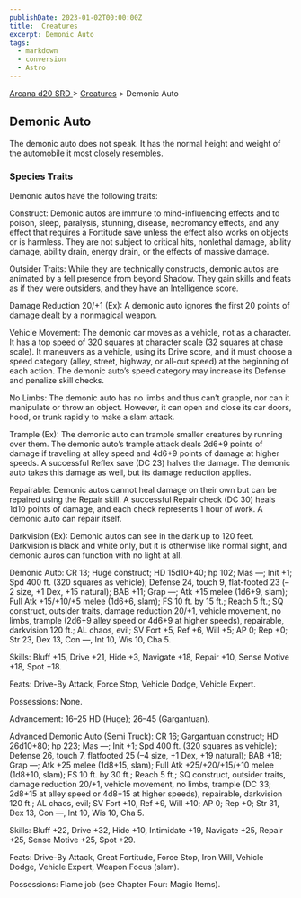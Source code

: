 ```yaml
---
publishDate: 2023-01-02T00:00:00Z
title:  Creatures
excerpt: Demonic Auto
tags:
  - markdown
  - conversion
  - Astro
---
```


[ Arcana d20 SRD ](/#arcanaD20) > [ Creatures](arcana-d20-srd-creatures-index) > Demonic Auto

##  Demonic Auto

The demonic auto does not speak. It has the normal height and weight of the
automobile it most closely resembles.

###  Species Traits

Demonic autos have the following traits:

Construct: Demonic autos are immune to mind-influencing effects and to poison,
sleep, paralysis, stunning, disease, necromancy effects, and any effect that
requires a Fortitude save unless the effect also works on objects or is
harmless. They are not subject to critical hits, nonlethal damage, ability
damage, ability drain, energy drain, or the effects of massive damage.

Outsider Traits: While they are technically constructs, demonic autos are
animated by a fell presence from beyond Shadow. They gain skills and feats as
if they were outsiders, and they have an Intelligence score.

Damage Reduction 20/+1 (Ex): A demonic auto ignores the first 20 points of
damage dealt by a nonmagical weapon.

Vehicle Movement: The demonic car moves as a vehicle, not as a character. It
has a top speed of 320 squares at character scale (32 squares at chase scale).
It maneuvers as a vehicle, using its Drive score, and it must choose a speed
category (alley, street, highway, or all-out speed) at the beginning of each
action. The demonic auto’s speed category may increase its Defense and
penalize skill checks.

No Limbs: The demonic auto has no limbs and thus can’t grapple, nor can it
manipulate or throw an object. However, it can open and close its car doors,
hood, or trunk rapidly to make a slam attack.

Trample (Ex): The demonic auto can trample smaller creatures by running over
them. The demonic auto’s trample attack deals 2d6+9 points of damage if
traveling at alley speed and 4d6+9 points of damage at higher speeds. A
successful Reflex save (DC 23) halves the damage. The demonic auto takes this
damage as well, but its damage reduction applies.

Repairable: Demonic autos cannot heal damage on their own but can be repaired
using the Repair skill. A successful Repair check (DC 30) heals 1d10 points of
damage, and each check represents 1 hour of work. A demonic auto can repair
itself.

Darkvision (Ex): Demonic autos can see in the dark up to 120 feet. Darkvision
is black and white only, but it is otherwise like normal sight, and demonic
auros can function with no light at all.

Demonic Auto: CR 13; Huge construct; HD 15d10+40; hp 102; Mas —; Init +1; Spd
400 ft. (320 squares as vehicle); Defense 24, touch 9, flat-footed 23 (–2
size, +1 Dex, +15 natural); BAB +11; Grap —; Atk +15 melee (1d6+9, slam); Full
Atk +15/+10/+5 melee (1d6+6, slam); FS 10 ft. by 15 ft.; Reach 5 ft.; SQ
construct, outsider traits, damage reduction 20/+1, vehicle movement, no
limbs, trample (2d6+9 alley speed or 4d6+9 at higher speeds), repairable,
darkvision 120 ft.; AL chaos, evil; SV Fort +5, Ref +6, Will +5; AP 0; Rep +0;
Str 23, Dex 13, Con —, Int 10, Wis 10, Cha 5.

Skills: Bluff +15, Drive +21, Hide +3, Navigate +18, Repair +10, Sense Motive
+18, Spot +18.

Feats: Drive-By Attack, Force Stop, Vehicle Dodge, Vehicle Expert.

Possessions: None.

Advancement: 16–25 HD (Huge); 26–45 (Gargantuan).

Advanced Demonic Auto (Semi Truck): CR 16; Gargantuan construct; HD 26d10+80;
hp 223; Mas —; Init +1; Spd 400 ft. (320 squares as vehicle); Defense 26,
touch 7, flatfooted 25 (–4 size, +1 Dex, +19 natural); BAB +18; Grap —; Atk
+25 melee (1d8+15, slam); Full Atk +25/+20/+15/+10 melee (1d8+10, slam); FS 10
ft. by 30 ft.; Reach 5 ft.; SQ construct, outsider traits, damage reduction
20/+1, vehicle movement, no limbs, trample (DC 33; 2d8+15 at alley speed or
4d8+15 at higher speeds), repairable, darkvision 120 ft.; AL chaos, evil; SV
Fort +10, Ref +9, Will +10; AP 0; Rep +0; Str 31, Dex 13, Con —, Int 10, Wis
10, Cha 5.

Skills: Bluff +22, Drive +32, Hide +10, Intimidate +19, Navigate +25, Repair
+25, Sense Motive +25, Spot +29.

Feats: Drive-By Attack, Great Fortitude, Force Stop, Iron Will, Vehicle Dodge,
Vehicle Expert, Weapon Focus (slam).

Possessions: Flame job (see Chapter Four: Magic Items).

